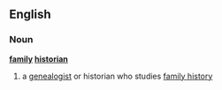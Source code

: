 ==English==
===Noun===
'''[[family]] [[historian]]'''
# a [[genealogist]] or historian who studies [[family history]]